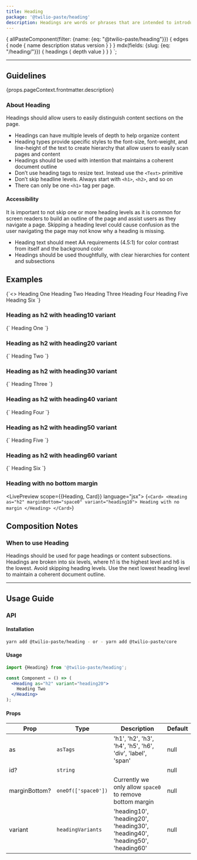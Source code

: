 ```yaml
---
title: Heading
package: '@twilio-paste/heading'
description: Headings are words or phrases that are intended to introduce sections of content. Headings are often used for page headings, as well as content subsections within the page.
---
```



  {
    allPasteComponent(filter: {name: {eq: "@twilio-paste/heading"}}) {
      edges {
        node {
          name
          description
          status
          version
        }
      }
    }
    mdx(fields: {slug: {eq: "/heading/"}}) {
      headings {
        depth
        value
      }
    }
  }
`;

<ComponentHeader
  name={props.pageContext.frontmatter.title}
  categoryRoute={SidebarCategoryRoutes.COMPONENTS}
  githubUrl="https://github.com/twilio-labs/paste/tree/master/packages/paste-core/components/heading"
  storybookUrl="https://twilio-labs.github.io/paste/?path=/story/components-heading--all-variants"
  abstractUrl="https://share.goabstract.com/85c81258-90b9-49c8-b34b-9418da5f2f00?"
  data={props.data.allPasteComponent.edges}
/>

---

<contentwrapper>

<TableOfContents headings={props.data.mdx.headings} />

<content>

## Guidelines

<Paragraph>{props.pageContext.frontmatter.description}</Paragraph>

### About Heading

Headings should allow users to easily distinguish content sections on the page.

- Headings can have multiple levels of depth to help organize content
- Heading types provide specific styles to the font-size, font-weight, and line-height of the text to create hierarchy that allow users to easily scan pages and content
- Headings should be used with intention that maintains a coherent document outline
- Don’t use heading tags to resize text. Instead use the `<Text>` primitive
- Don’t skip headline levels. Always start with `<h1>`, `<h2>`, and so on
- There can only be one `<h1>` tag per page.

#### Accessibility

It is important to not skip one or more heading levels as it is common for screen readers to build an outline of the page and assist users as they navigate a page. Skipping a heading level could cause confusion as the user navigating the page may not know why a heading is missing.

- Heading text should meet AA requirements (4.5:1) for color contrast from itself and the background color
- Headings should be used thoughtfully, with clear hierarchies for content and subsections

## Examples

<LivePreview scope={{Heading}} language="jsx">
  {`<>
<Heading as="h1" variant="heading10">
  Heading One
</Heading>

<Heading as="h2" variant="heading20">
  Heading Two
</Heading>

<Heading as="h3" variant="heading30">
  Heading Three
</Heading>

<Heading as="h4" variant="heading40">
  Heading Four
</Heading>

<Heading as="h5" variant="heading50">
  Heading Five
</Heading>

<Heading as="h6" variant="heading60">
  Heading Six
</Heading>
</>`}
</LivePreview>

### Heading as h2 with heading10 variant

<LivePreview scope={{Heading}} language="jsx">
  {`<Heading as="h2" variant="heading10">
  Heading One
</Heading>`}
</LivePreview>

### Heading as h2 with heading20 variant

<LivePreview scope={{Heading}} language="jsx">
  {`<Heading as="h2" variant="heading20">
  Heading Two
</Heading>`}
</LivePreview>

### Heading as h2 with heading30 variant

<LivePreview scope={{Heading}} language="jsx">
  {`<Heading as="h2" variant="heading30">
  Heading Three
</Heading>`}
</LivePreview>

### Heading as h2 with heading40 variant

<LivePreview scope={{Heading}} language="jsx">
  {`<Heading as="h2" variant="heading40">
  Heading Four
</Heading>`}
</LivePreview>

### Heading as h2 with heading50 variant

<LivePreview scope={{Heading}} language="jsx">
  {`<Heading as="h2" variant="heading50">
  Heading Five
</Heading>`}
</LivePreview>

### Heading as h2 with heading60 variant

<LivePreview scope={{Heading}} language="jsx">
  {`<Heading as="h2" variant="heading60">
  Heading Six
</Heading>`}
</LivePreview>

### Heading with no bottom margin

<LivePreview scope={{Heading, Card}} language="jsx">
  {`<Card>
  <Heading as="h2" marginBottom="space0" variant="heading10">
    Heading with no margin
  </Heading>
</Card>`}
</LivePreview>

## Composition Notes

### When to use Heading

Headings should be used for page headings or content subsections. Headings are broken into six levels, where h1 is the highest level and h6 is the lowest. Avoid skipping heading levels. Use the next lowest heading level to maintain a coherent document outline.

<DoDont>
  <Do title="Do" body="Use headings for page headings to specific sections of content." />
  <Dont title="Don't" body="Don’t use headings for pure stylistic purposes." />
</DoDont>

<DoDont>
  <Do title="Do" body="Use headings in order, so your content reads like an outline." />
  <Dont title="Don't" body="Don’t use headings out of order." />
</DoDont>

---

## Usage Guide

### API

#### Installation

```bash
yarn add @twilio-paste/heading - or - yarn add @twilio-paste/core
```

#### Usage

```jsx
import {Heading} from '@twilio-paste/heading';

const Component = () => (
  <Heading as="h2" variant="heading20">
    Heading Two
  </Heading>
);
```

#### Props

| Prop          | Type                | Description                                                                  | Default |
| ------------- | ------------------- | ---------------------------------------------------------------------------- | ------- |
| as            | `asTags`            | 'h1', 'h2', 'h3', 'h4', 'h5', 'h6', 'div', 'label', 'span'                   | null    |
| id?           | `string`            |                                                                              | null    |
| marginBottom? | `oneOf(['space0'])` | Currently we only allow `space0` to remove bottom margin                     | null    |
| variant       | `headingVariants`   | 'heading10', 'heading20', 'heading30', 'heading40', 'heading50', 'heading60' | null    |

<Box marginTop="space90">
  <Changelog />
</Box>

</content>

</contentwrapper>
